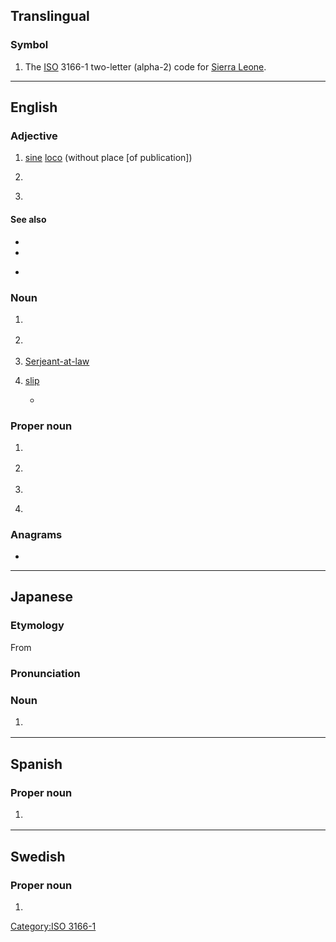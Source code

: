 {{also|.sl|sl.|S&L|Sl.|s.l.|S & L|śl.}}
==Translingual==

===Symbol===
{{head|mul|symbol}}

# The [[ISO]] 3166-1 two-letter (alpha-2) code for [[Sierra Leone]].

[[Category:ISO 3166-1]]

----

==English==

===Adjective===
{{en-adj|-}}

# {{lb|en|citations}} [[sine]] [[loco]] (without place [of publication])
# {{lb|en|medicine}} {{initialism of|en|sublingual}}
# {{lb|en|in gay [[personal ad]]s}} {{initialism of|en|[[straight]]-[[looking]]}}

====See also====
{{sense|citations}}

* {{l|en|s.a.}}
* {{l|en|s.l.a.n.}}

* {{l|mul|s.l}}

===Noun===
{{en-noun|~}}

# {{lb|en|linguistics}} {{initialism of|en|source language}}
# {{lb|en|on Muslim forums}} {{initialism of|en|sharia law}}
# {{lb|en|law}} {{lb|en|historical|used postnominally}} [[w:Serjeant-at-law|Serjeant-at-law]]
# {{lb|en|knitting}} [[slip]]
#* {{quote-book|en|year=2010|author=Julie Turjoman|title=Brave New Knits|page=49|passage=Work sleeve, '''sl''' raglan marker, work in ribbing as est to cable marker}}

===Proper noun===
{{en-proper noun}}

# {{lb|en|politics}} {{initialism of|en|{{w|Sendero Luminoso}}}}
# {{lb|en|politics}} {{abbreviation of|en|Scotland}}
# {{initialism of|en|{{w|Swan Lake}}}}
# {{lb|en|internet}} {{initialism of|en|{{w|Second Life}}}}

===Anagrams===
* {{anagrams|en|a=ls|L&S|L's|L.S.|LS|Ls|l's|ls}}

----

==Japanese==

===Etymology===
From {{der|ja|en|steam locomotive|'''s'''team '''l'''ocomotive|sort=えすえる}}

===Pronunciation===
{{ja-pron|エスエル|acc=3}}

===Noun===
{{ja-noun|エス%エル}}

# {{lb|ja|rail transport|sort=えすえる}} {{syn of|ja|蒸気機関車|tr=jōki kikansha||[[steam locomotive]]}}

----

==Spanish==

===Proper noun===
{{es-proper noun}}

# {{abbreviation of|es|nodot=1|San Luis Potosí}} {{gloss|Mexican state}}

----

==Swedish==

===Proper noun===
{{sv-proper noun|?|[[Unsupported titles/SL:s|SL:s]]}}

# {{abbreviation of|sv|Storstockholms Lokaltrafik}}